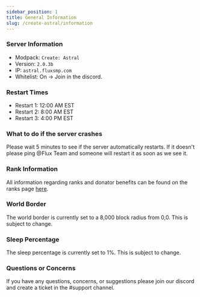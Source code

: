 ```yaml
---
sidebar_position: 1
title: General Information
slug: /create-astral/information
---
```


### Server Information
- Modpack: `Create: Astral`
- Version: `2.0.3b`
- IP: `astral.fluxsmp.com`
- Whitelist: On -> Join in the discord. 

### Restart Times
- Restart 1: 12:00 AM EST
- Restart 2: 8:00 AM EST
- Restart 3: 4:00 PM EST

### What to do if the server crashes
Please wait 5 minutes to see if the server automatically restarts. If it doesn't please ping @Flux Team and someone will restart it as soon as we see it.

### Rank Information
All information regarding ranks and donator benefits can be found on the ranks page [here](https://wiki.fluxsmp.com/ranks).

### World Border
The world border is currently set to a 8,000 block radius from 0,0. This is subject to change.

### Sleep Percentage
The sleep percentage is currently set to 1%. This is subject to change.

### Questions or Concerns
If you have any questions, concerns, or suggestions please join our discord and create a ticket in the #support channel.